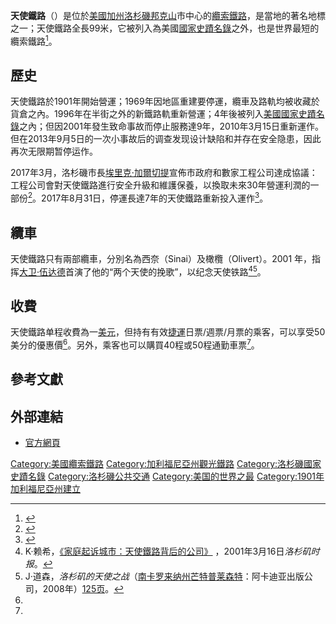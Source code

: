{{更新|time=2019-02-07T13:47:45+00:00}}
{{Infobox NRHP
 | name =天使鐵路（西奈及橄欖）
 | image = Angels Flight after reopening in September 2017.jpg
 | caption = 2017年攝
 | location = [[洛杉矶|洛杉矶]]
 | coordinates = {{coord|34|3|4.82|N|118|15|0.76|W|region:US-CA_type:landmark|display=inline,title}}
| locmapin = USA Los Angeles Metropolitan Area#California#USA
 | built = 1901年
 | architect= Merceau Bridge & Construction Co.; Train & Williams
 | architecture = [[布雜藝術|布雜藝術]]及其他
 | added = 2000年10月13日<ref name="nris">{{NRISref|2008a|dateform=mdy}}</ref>
 | designated_other1 = Los Angeles
 | designated_other1_date = 1962年8月6日<ref name="LAHCM-1962">{{cite web |url = http://www.preservation.lacity.org/commission/history |title = History of the Cultural Heritage Commission |access-date = June 8, 2010 |archive-url = https://web.archive.org/web/20100916060240/http://preservation.lacity.org/commission/history |archive-date = 2010-09-16 |dead-url = no }}</ref>
 | designated_other1_number = 4
 | governing_body = Local
 | refnum=00001168
 | website= angelsflight.org
{{URL|angelsflight.org}}
}}
'''天使鐵路'''（{{lang-en|Angels Flight Railway}}）是位於[[美國|美國]][[加州|加州]][[洛杉磯|洛杉磯]][[邦克山|邦克山]]市中心的[[纜索鐵路|纜索鐵路]]，是當地的著名地標之一；天使鐵路全長99米，它被列入為美國[[國家史蹟名錄|國家史蹟名錄]]之外，也是世界最短的纜索鐵路<ref name="主頁">{{cite web |title=Angels Flight Railway |publisher=Angels Flight Railway |accessdate=2017年11月14日 |url=http://angelsflight.com/ |archive-date=2007年1月28日 |archive-url=https://web.archive.org/web/20070128094519/http://www.angelsflight.com/ |dead-url=no }}</ref>。

==歷史==
天使鐵路於1901年開始營運；1969年因地區重建要停運，纜車及路軌均被收藏於貨倉之內。1996年在半街之外的新鐵路軌重新營運；4年後被列入[[美國|美國]][[國家史蹟名錄|國家史蹟名錄]]之內；但因2001年發生致命事故而停止服務達9年，2010年3月15日重新運作。但在2013年9月5日的一次小事故后的调查发现设计缺陷和并存在安全隐患，因此再次无限期暂停运作。

2017年3月，洛杉磯市長[[埃里克·加塞蒂|埃里克·加爾切提]]宣佈市政府和數家工程公司達成協議：工程公司會對天使鐵路進行安全升級和維護保養，以換取未來30年營運利潤的一部份<ref>{{cite news |trans-title=官員表示天使鐵路將於勞工節重開 |language=en |author=Laura J. Nelson |date=2017-03-01 |title=Angels Flight expected to reopen by Labor Day, officials say |url=http://www.latimes.com/local/lanow/la-me-ln-angels-flight-20170301-story.html |newspaper=[[洛杉磯時報|洛杉磯時報]] |location= |access-date=2017-11-14 |archive-date=2020-11-12 |archive-url=https://web.archive.org/web/20201112023643/https://www.latimes.com/local/lanow/la-me-ln-angels-flight-20170301-story.html |dead-url=no }}</ref>。2017年8月31日，停運長達7年的天使鐵路重新投入運作<ref>{{cite news |trans-title=2013年關閉至今的天使鐵路週四重開 |language=en |author=Laura J. Nelson |last= |first= |date=2017-08-25 |title=Angels Flight, closed since 2013, will reopen Thursday |url=http://www.latimes.com/local/lanow/la-me-ln-angels-flight-20170825-story.html |newspaper=[[洛杉磯時報|洛杉磯時報]] |location= |access-date=2017-11-14 |archive-date=2021-03-02 |archive-url=https://web.archive.org/web/20210302093937/https://www.latimes.com/local/lanow/la-me-ln-angels-flight-20170825-story.html |dead-url=no }}</ref>。

==纜車==
天使鐵路只有兩部纜車，分別名為西奈（Sinai）及橄欖（Olivert）。2001 年，指挥[[大卫·伍达德|大卫·伍达德]]首演了他的“两个天使的挽歌”，以纪念天使铁路<ref>K·赖希，[https://www.latimes.com/archives/la-xpm-2001-mar-16-me-38541-story.html 《家庭起诉城市：天使鐵路背后的公司》] {{Wayback|url=https://www.latimes.com/archives/la-xpm-2001-mar-16-me-38541-story.html |date=20150927045737 }}，2001年3月16日''洛杉矶时报''。</ref><ref>J·道森，''洛杉矶的天使之战''（[[芒特普林森_(南卡罗来纳州)|南卡罗来纳州芒特普莱森特]]：阿卡迪亚出版公司，2008年）[https://books.google.com/books?id=atjZV-x4D4YC&lpg=PP1&hl=de&pg=PA125#v=onepage&q&f=false 125页]。</ref>{{rp|125}}。

==收費==
天使鐵路单程收費為一[[美元|美元]]，但持有有效[[洛杉磯軌道交通|捷運]]日票/週票/月票的乘客，可以享受50美分的優惠價<ref name="主頁"/>。另外，乘客也可以購買40程或50程通勤車票<ref name="主頁"/>。

==參考文獻==
<div class="references-small">
<references></references>
</div>

==外部連結==
* [http://angelsflight.com/ 官方網頁] {{Wayback|url=http://angelsflight.com/ |date=20070128094519 }}

{{commons category|Angels Flight}}
{{Authority control}}

[[Category:美國纜索鐵路|Category:美國纜索鐵路]]
[[Category:加利福尼亞州觀光鐵路|Category:加利福尼亞州觀光鐵路]]
[[Category:洛杉磯國家史蹟名錄|Category:洛杉磯國家史蹟名錄]]
[[Category:洛杉磯公共交通|Category:洛杉磯公共交通]]
[[Category:美国的世界之最|Category:美国的世界之最]]
[[Category:1901年加利福尼亞州建立|Category:1901年加利福尼亞州建立]]